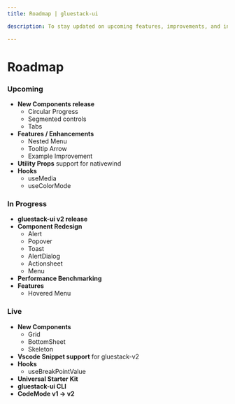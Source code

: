 ```yaml
---
title: Roadmap | gluestack-ui

description: To stay updated on upcoming features, improvements, and innovations.

---
```



<Meta title="with-nativewind/Home/More/Roadmap" />

# Roadmap

### Upcoming

- **New Components release**
  - Circular Progress
  - Segmented controls
  - Tabs
- **Features / Enhancements**
  - Nested Menu
  - Tooltip Arrow
  - Example Improvement
- **Utility Props** support for nativewind
- **Hooks**
  - useMedia
  - useColorMode

### In Progress

- **gluestack-ui v2 release**
- **Component Redesign**
  - Alert
  - Popover
  - Toast
  - AlertDialog
  - Actionsheet
  - Menu
- **Performance Benchmarking**
- **Features**
  - Hovered Menu

### Live

- **New Components**
  - Grid
  - BottomSheet
  - Skeleton
- **Vscode Snippet support** for gluestack-v2
- **Hooks**
  - useBreakPointValue
- **Universal Starter Kit**
- **gluestack-ui CLI**
- **CodeMode v1 → v2**
